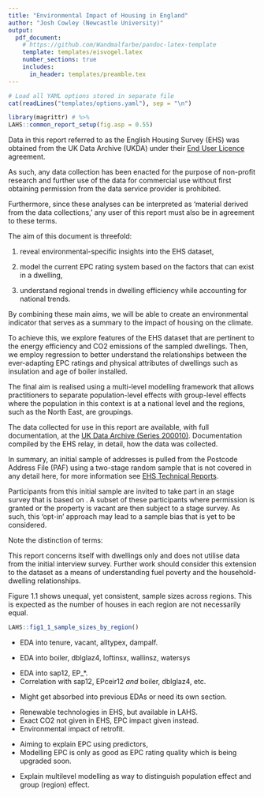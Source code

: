 ```yaml
---
title: "Environmental Impact of Housing in England"
author: "Josh Cowley (Newcastle University)"
output:
  pdf_document:
    # https://github.com/Wandmalfarbe/pandoc-latex-template
    template: templates/eisvogel.latex
    number_sections: true
    includes:
      in_header: templates/preamble.tex
---
```


```r
# Load all YAML options stored in separate file
cat(readLines("templates/options.yaml"), sep = "\n")
```

```r
library(magrittr) # %>%
LAHS::common_report_setup(fig.asp = 0.55)
```

\chapter{English Housing Survey (EHS)}

\section{Disclaimer}

Data in this report referred to as the English Housing Survey (EHS) was obtained
from the UK Data Archive (UKDA) under their [End User Licence][ukds-eul] 
agreement.

As such, any data collection has been enacted for the purpose of non-profit 
research and further use of the data for commercial use without first obtaining
permission from the data service provider is prohibited.

Furthermore, since these analyses can be interpreted as 'material derived from
the data collections,' any user of this report must also be in agreement to 
these terms.


\clearpage <!------------------------------------------------------------------>


\section{Aims}

The aim of this document is threefold:

1. reveal environmental-specific insights into the EHS dataset,

1. model the current EPC rating system based on the factors that can exist in a 
   dwelling,
   
1. understand regional trends in dwelling efficiency while accounting for 
   national trends.

By combining these main aims, we will be able to create an environmental
indicator that serves as a summary to the impact of housing on the climate.

To achieve this, we explore features of the EHS dataset that are pertinent to
the energy efficiency and CO2 emissions of the sampled dwellings. 
Then, we employ regression to better understand the relationships between
the ever-adapting EPC ratings and physical attributes of dwellings such as
insulation and age of boiler installed.

The final aim is realised using a multi-level modelling framework that allows
practitioners to separate population-level effects with group-level effects where
the population in this context is at a national level and the regions, such as
the North East, are groupings.


\clearpage <!------------------------------------------------------------------>


\section{Sampling Methodology}

The data collected for use in this report are available, with full 
documentation, at the [UK Data Archive (Series 200010)][ukda-series200010].
Documentation compiled by the EHS relay, in detail, how the data was 
collected.

In summary, an initial sample of addresses is pulled from the Postcode Address
File (PAF) using a two-stage random sample that is not covered in any detail
here, for more information see [EHS Technical Reports][ehs-technical].

Participants from this initial sample are invited to take part in an 
\textit{interview} stage survey that is based on \textbf{households}. 
A subset of these participants where permission is granted or the property is
vacant are then subject to a \textit{physical} stage survey.
As such, this 'opt-in' approach may lead to a sample bias that is yet to be
considered.

Note the distinction of terms:

\begin{itemize}
  \item \textbf{household(s)} refer to the group of people (or person) who have
        the accommodation as their only or main residence,
        
  \item \textbf{dwelling(s)} refer to the unit of accommodation which households
        may inhabit.
\end{itemize}

This report concerns itself with dwellings only and does not utilise data from
the initial interview survey. Further work should consider this extension to the
dataset as a means of understanding fuel poverty and the household-dwelling
relationships.

Figure 1.1 shows unequal, yet consistent, sample sizes across regions. This is
expected as the number of houses in each region are not necessarily equal.

```r
LAHS::fig1_1_sample_sizes_by_region()
```



\clearpage <!------------------------------------------------------------------>


\section{Dwelling Stock}

\subsection{General}

- EDA into tenure, vacant, alltypex, dampalf.

\subsection{Energy Specific}

- EDA into boiler, dblglaz4, loftinsx, wallinsz, watersys

\subsection{Energy Ratings}

- EDA into sap12, EP_*.
- Correlation with sap12, EPceir12 *and* boiler, dblglaz4, etc.


\clearpage <!------------------------------------------------------------------>


\section{Trends}

- Might get absorbed into previous EDAs or need its own section.


\clearpage <!------------------------------------------------------------------>


\section{Data gaps}

- Renewable technologies in EHS, but available in LAHS.
- Exact CO2 not given in EHS, EPC impact given instead.
- Environmental impact of retrofit.


\clearpage <!------------------------------------------------------------------>


\section{Modelling EPC}

- Aiming to explain EPC using predictors,
- Modelling EPC is only as good as EPC rating quality which is being upgraded 
  soon.


\clearpage <!------------------------------------------------------------------>


\section{Modelling Regional Impact}

- Explain multilevel modelling as way to distinguish population effect and 
  group (region) effect.

<!-- Links -->

[ukds-eul]:
  https://ukdataservice.ac.uk/app/uploads/cd137-enduserlicence.pdf

[ukda-series200010]:
  https://beta.ukdataservice.ac.uk/datacatalogue/series/series?id=200010
  
[ehs-technical]:
  https://www.gov.uk/government/collections/english-housing-survey-technical-advice
